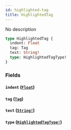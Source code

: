 ```yaml
---
id: highlighted-tag
title: HighlightedTag
---
```


No description

```graphql
type HighlightedTag {
  indent: Float
  tag: Tag
  text: String!
  type: HighlightedTagType!
}
```

### Fields

#### `indent` ([`Float`](/graphql/scalars/float))

#### `tag` ([`Tag`](/graphql/objects/tag))

#### `text` ([`String!`](/graphql/scalars/string))

#### `type` ([`HighlightedTagType!`](/graphql/enums/highlighted-tag-type))
